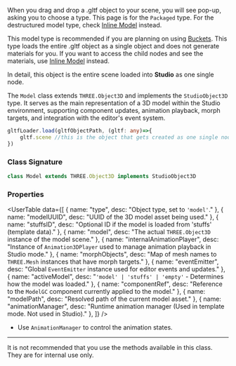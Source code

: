 
<SpecialHeader  
 title="Model"  
 extendsClass="THREE.Object3D"  
 extendsClassLink="https://threejs.org/docs/#api/en/core/Object3D"  
 implementsClass="StudioObject3D"  
 implementsClassLink="/studio-docs/3d/objects/studio-object-3d"  
 usesComponent="model"  
 usesComponentLink="/studio-docs/3d/components/model-component"  
/>


When you drag and drop a .gltf object to your scene, you will see pop-up, asking you to choose a type. This page is for the `Packaged` type.
For the destructured model type, check [Inline Model](inlinemodel.mdx) instead.

This model type is recommended if you are planning on using [Buckets](/advanced/buckets). This type loads the entire .gltf object as a single object 
and does not generate materials for you. If you want to access the child nodes and see the materials, use [Inline Model](inlinemodel.mdx) instead.

In detail, this object is the entire scene loaded into **Studio** as one single node. 

The `Model` class extends `THREE.Object3D` and implements the `StudioObject3D` type. It serves as the main representation of a 3D model within the Studio environment, supporting component updates, animation playback, morph targets, and integration with the editor's event system.

```ts
gltfLoader.load(gltfObjectPath, (gltf: any)=>{
    gltf.scene //this is the object that gets created as one single node.
})
```

### Class Signature

```ts
class Model extends THREE.Object3D implements StudioObject3D
```
### Properties

<UserTable data={[
  { name: "type", desc: "Object type, set to `'model'`." },
  { name: "modelUUID", desc: "UUID of the 3D model asset being used." },
  { name: "stuffsID", desc: "Optional ID if the model is loaded from 'stuffs' (template data)." },
  { name: "model", desc: "The actual `THREE.Object3D` instance of the model scene." },
  { name: "internalAnimationPlayer", desc: "Instance of `Animation3DPlayer` used to manage animation playback in Studio mode." },
  { name: "morphObjects", desc: "Map of mesh names to `THREE.Mesh` instances that have morph targets." },
  { name: "eventEmitter", desc: "Global `EventEmitter` instance used for editor events and updates." },
  { name: "activeModel", desc: "`'model' | 'stuffs' | 'empty'` - Determines how the model was loaded." },
  { name: "componentRef", desc: "Reference to the `ModelGC` component currently applied to the model." },
  { name: "modelPath", desc: "Resolved path of the current model asset." },
  { name: "animationManager", desc: "Runtime animation manager (Used in template mode. Not used in Studio)." },
]} />

- Use `AnimationManager` to control the animation states.

---

It is not recommended that you use the methods available in this class. They are for internal use only.